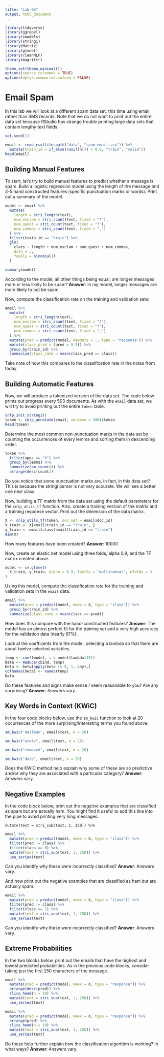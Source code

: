 ```yaml
---
title: "Lab 06"
output: html_document
---
```


```r
library(tidyverse)
library(ggrepel)
library(smodels)
library(stringi)
library(Matrix)
library(glmnet)
library(cleanNLP)
library(magrittr)

theme_set(theme_minimal())
options(sparse.colnames = TRUE)
options(dplyr.summarise.inform = FALSE)
```

# Email Spam

In this lab we will look at a different spam data set, this time using email
rather than SMS records. Note that we do not want to print out the entire
data set because RStudio has strange trouble printing large data sets that
contain lengthy text fields.

```r
set.seed(1)

email <- read_csv(file.path("data", "spam_email.csv")) %>%
  mutate(train_id = if_else(runif(n()) < 0.6, "train", "valid"))
head(email)
```

## Building Manual Features

To start, let's try to build manual features to predict whether a message is
spam. Build a logistic regression model using the length of the message and
3-5 hand constructed features (specific punctuation marks or words). Print
out a summary of the model.

```r
model <- email %>%
  mutate(
    length = stri_length(text),
    num_exclam = stri_count(text, fixed = "!"),
    num_quest = stri_count(text, fixed = "?"),
    num_commas = stri_count(text, fixed = ",")
  ) %>%
  filter(train_id == "train") %>%
  glm(
    class ~ length + num_exclam + num_quest + num_commas,
    data = .,
    family = binomial()
  )

summary(model)
```

According to the model, all other things being equal, are longer messages more
or less likely to be spam? **Answer**: In my model, longer messages are more
likely to not be spam.

Now, compute the classification rate on the training and validation sets:

```r
email %>%
  mutate(
    length = stri_length(text),
    num_exclam = stri_count(text, fixed = "!"),
    num_quest = stri_count(text, fixed = "?"),
    num_commas = stri_count(text, fixed = ",")
  ) %>%
  mutate(pred = predict(model, newdata = ., type = "response")) %>%
  mutate(class_pred = (pred > 0.5)) %>%
  group_by(train_id) %>%
  summarize(class_rate = mean(class_pred == class))
```

Take note of how this compares to the classification rate in the notes from
today.

## Building Automatic Features

Now, we will produce a tokenized version of the data set. The code below prints
out progress every 500 documents. As with the `email` data set, we will try to
avoid printing out the entire `token` table.

```r
cnlp_init_stringi()
token <- cnlp_annotate(email, verbose = 500)$token
head(token)
```

Determine the most common non-punctuation marks in the data set by counting the
occurrences of every lemma and sorting them in descending order.

```r
token %>%
  filter(upos == "X") %>%
  group_by(lemma) %>%
  summarize(sm_count()) %>%
  arrange(desc(count))
```

Do you notice that some punctuation marks are, in fact, in this data set? This
is because the stringi parser is not very accurate. We will see a better one
next class.

Now, building a TF matrix from the data set using the default parameters for the
`cnlp_utils_tf` function. Also, create a training version of the matrix and a
training response vector. Print out the dimension of the data matrix.

```r
X <- cnlp_utils_tf(token, doc_set = email$doc_id)
X_train <- X[email$train_id == "train", ]
y_train <- email$class[email$train_id == "train"]
dim(X)
```

How many features have been created? **Answer**: 10000

Now, create an elastic net model using three folds, alpha 0.9, and the TF
matrix created above.

```r
model <- cv.glmnet(
  X_train, y_train, alpha = 0.9, family = "multinomial", nfolds = 3
)
```

Using this model, compute the classification rate for the training and
validation sets in the `email` data.

```r
email %>%
  mutate(pred = predict(model, newx = X, type = "class")) %>%
  group_by(train_id) %>%
  summarize(class_rate = mean(class == pred))
```

How does this compare with the hand-constructed features? **Answer**: The model
has an almost perfect fit for the training set and a very high accuracy for the
validation data (nearly 97%).

Look at the coefficents from the model, selecting a lambda so that there are
about twelve selected variables.

```r
temp <- coef(model, s = model$lambda[18])
beta <- Reduce(cbind, temp)
beta <- beta[apply(beta != 0, 1, any),]
colnames(beta) <- names(temp)
beta
```

Do these features and signs make sense / seem reasonable to you? Are any
surprising? **Answer**: Answers vary.

## Key Words in Context (KWiC)

In the four code blocks below, use the `sm_kwic` function to look at 20
occurrences of the more surprising/interesting terms you found above.

```r
sm_kwic("mailman", email$text, n = 20)
```

```r
sm_kwic("wrote", email$text, n = 20)
```

```r
sm_kwic("removed", email$text, n = 20)
```

```r
sm_kwic("date", email$text, n = 20)
```

Does the KWiC method help explain why some of these are so predictive and/or
why they are associated with a particular category? **Answer**: Answers vary.

## Negative Examples

In the code block below, print out the negative examples that are classified
as spam but are actually ham. You might find it useful to add this line into
the pipe to avoid printing very long messages:

  `mutate(text = stri_sub(text, 1, 250)) %>%`


```r
email %>%
  mutate(pred = predict(model, newx = X, type = "class")) %>%
  filter(pred != class) %>%
  filter(class == 0) %>%
  mutate(text = stri_sub(text, 1, 250)) %>%
  use_series(text)
```

Can you identify why these were incorrectly classified? **Answer**: Answers vary.

And now print out the negative examples that are classified as ham but are
actually spam.

```r
email %>%
  mutate(pred = predict(model, newx = X, type = "class")) %>%
  filter(pred != class) %>%
  filter(class == 1) %>%
  mutate(text = stri_sub(text, 1, 250)) %>%
  use_series(text)
```

Can you identify why these were incorrectly classified? **Answer**: Answers vary.

## Extreme Probabilities

In the two blocks below, print out the emails that have the highest and lowest
predicted probabilities. As in the previous code blocks, consider taking just
the first 250 characters of the message.

```r
email %>%
  mutate(pred = predict(model, newx = X, type = "response")) %>%
  arrange(desc(pred)) %>%
  slice_head(n = 10) %>%
  mutate(text = stri_sub(text, 1, 250)) %>%
  use_series(text)
```

```r
email %>%
  mutate(pred = predict(model, newx = X, type = "response")) %>%
  arrange(pred) %>%
  slice_head(n = 10) %>%
  mutate(text = stri_sub(text, 1, 250)) %>%
  use_series(text)
```

Do these help further explain how the classification algorithm is working? In
what ways? **Answer**: Answers vary.
